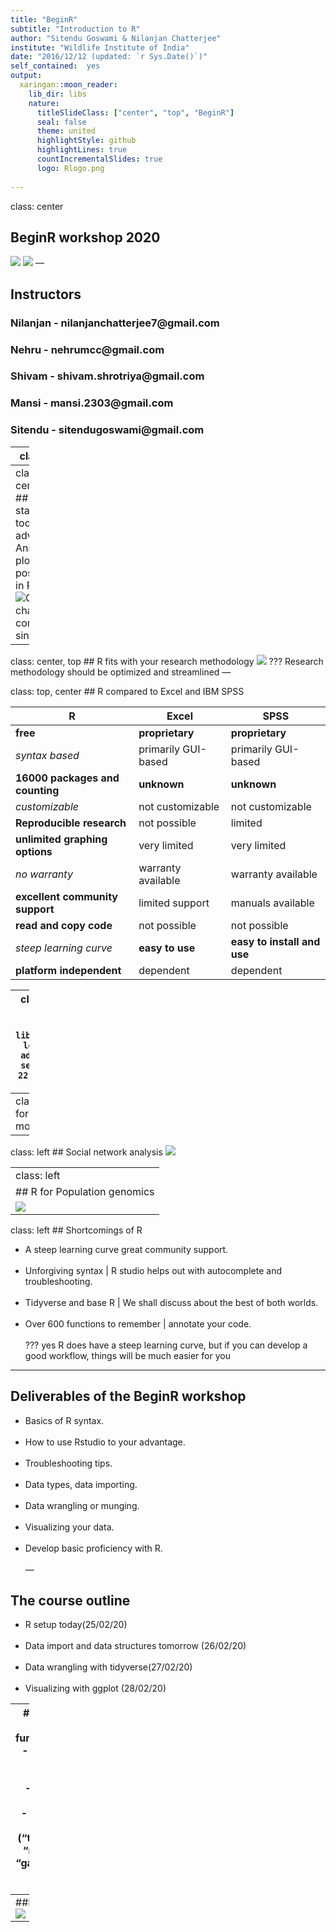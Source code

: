 ---
title: "BeginR"
subtitle: "Introduction to R"
author: "Sitendu Goswami & Nilanjan Chatterjee"
institute: "Wildlife Institute of India"
date: "2016/12/12 (updated: `r Sys.Date()`)"
self_contained:  yes
output:
  xaringan::moon_reader:
    lib_dir: libs
    nature:
      titleSlideClass: ["center", "top", "BeginR"]
      seal: false
      theme: united
      highlightStyle: github
      highlightLines: true
      countIncrementalSlides: true
      logo: Rlogo.png
      
---
class: center

## BeginR workshop 2020

![](Rlogo.png)
![](Rstudiologo.png)
---

## Instructors
### **Nilanjan** - nilanjanchatterjee7@gmail.com
### Nehru - nehrumcc@gmail.com
### Shivam - shivam.shrotriya@gmail.com
### Mansi - mansi.2303@gmail.com
### **Sitendu** - sitendugoswami@gmail.com

---
class: top

## Why do you need R?
- The future is in data science.
<br><br>
- Knowing R is a necessity.
<br><br>
- Improve your data handling skills.
<br><br>
- Teach and help others.
<br><br>
- Knowing R can help you learn other languages like Python.
---
class: top, center
==
## R as a statistical tool and its advantages
 Animated plots are a possibility in R ![GDP change of continents since 1970 ](gapminder.gif)

---
class: center, top
## R fits with your research methodology
![](Methodology.png)
???
Research methodology should be optimized and streamlined
---

class: top, center
## R compared to Excel and IBM SPSS

**R**| **Excel** | **SPSS**
--- | --- | ---
**free**| **proprietary**| **proprietary** 
*syntax based*| primarily GUI-based |primarily GUI-based
**16000 packages and counting**| **unknown** | **unknown**
*customizable*|not customizable| not customizable
**Reproducible research**| not possible| limited
**unlimited graphing options**| very limited| very limited
*no warranty*|warranty available| warranty available
**excellent community support**| limited support| manuals available
**read and copy code**| not possible|not possible
*steep learning curve*|**easy to use**|**easy to install and use**
**platform independent**|dependent| dependent

---
class: left
## R for spatial analysis
```{r}
library(leaflet)
leaflet() %>% addTiles() %>% setView(88.33, 22.5085, zoom = 17)
```

---
class: left
## R for Ecological modeling
![](habitat.jpg)

---
class: left
## Social network analysis
![](SNA.jpg)

---
class: left
## R for Population genomics
![](population.png)
---

class: left
## Shortcomings of R

- A steep learning curve great community support.
<br><br>
- Unforgiving syntax | R studio helps out with autocomplete and troubleshooting.
<br><br>
- Tidyverse and base R | We shall discuss about the best of both worlds.
<br><br>
- Over 600 functions to remember | annotate your code.
<br><br>
???
yes R does have a steep learning curve, but if you can develop a good workflow, things will be much easier for you

---

## Deliverables of the BeginR workshop

- Basics of R syntax.
<br><br>
- How to use Rstudio to your advantage.
<br><br>
- Troubleshooting tips.
<br><br>
- Data types, data importing.
<br><br>
- Data wrangling or munging.
<br><br>
- Visualizing your data.
<br><br>
- Develop basic proficiency with R.
<br><br>
---

## The course outline
- R setup today(25/02/20)
<br><br>
- Data import and data structures tomorrow (26/02/20)
<br><br>
- Data wrangling with tidyverse(27/02/20)
<br><br>
- Visualizing with ggplot (28/02/20)

---
## R setup the fundamentals
- R version 3.6.2
<br><br>
- R studio
<br><br>
- Packages required ("tidyverse", "magrittr", "gapminder")
<br><br>
![](lotr.gif)
---
##Lets start
![](lotr.gif)
---




